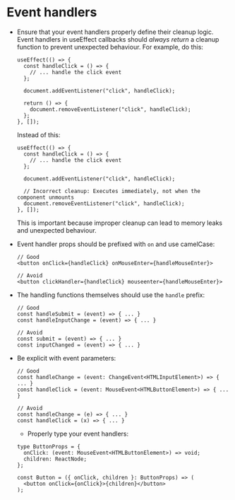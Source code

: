 # Event handlers

- Ensure that your event handlers properly define their cleanup logic. Event handlers in useEffect callbacks should _always return_ a cleanup function to prevent unexpected behaviour. For example, do this:

  ```tsx {8-10}
  useEffect(() => {
    const handleClick = () => {
      // ... handle the click event
    };

    document.addEventListener("click", handleClick);

    return () => {
      document.removeEventListener("click", handleClick);
    };
  }, []);
  ```

  Instead of this:

  ```tsx {9}
  useEffect(() => {
    const handleClick = () => {
      // ... handle the click event
    };

    document.addEventListener("click", handleClick);

    // Incorrect cleanup: Executes immediately, not when the component unmounts
    document.removeEventListener("click", handleClick);
  }, []);
  ```

  This is important because improper cleanup can lead to memory leaks and unexpected behaviour.

- Event handler props should be prefixed with `on` and use camelCase:

  ```tsx
  // Good
  <button onClick={handleClick} onMouseEnter={handleMouseEnter}>

  // Avoid
  <button clickHandler={handleClick} mouseenter={handleMouseEnter}>
  ```

- The handling functions themselves should use the `handle` prefix:

  ```tsx
  // Good
  const handleSubmit = (event) => { ... }
  const handleInputChange = (event) => { ... }

  // Avoid
  const submit = (event) => { ... }
  const inputChanged = (event) => { ... }
  ```

- Be explicit with event parameters:

  ```tsx
  // Good
  const handleChange = (event: ChangeEvent<HTMLInputElement>) => { ... }
  const handleClick = (event: MouseEvent<HTMLButtonElement>) => { ... }

  // Avoid
  const handleChange = (e) => { ... }
  const handleClick = (x) => { ... }
  ```

  - Properly type your event handlers:

  ```tsx
  type ButtonProps = {
    onClick: (event: MouseEvent<HTMLButtonElement>) => void;
    children: ReactNode;
  };

  const Button = ({ onClick, children }: ButtonProps) => (
    <button onClick={onClick}>{children}</button>
  );
  ```